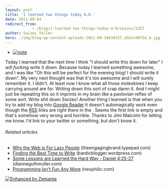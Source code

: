 ```yaml
---
layout: post
title: 'I learned two things today 4.8.'
date: 2011-09-04
redirect_from: 
            - /blog/i-learned-two-things-today-4-8/swizec/2357
author: Swizec Teller
hero: ./img/blog-wp-content-uploads-2011-09-34630357_a5b1c00f5d_m.jpg
---
```

- [![note](./img/blog-wp-content-uploads-2011-09-34630357_a5b1c00f5d_m.jpg "note")](http://www.flickr.com/photos/54276164@N00/34630357)

Today I learned that the next time I think "I should write this down for later" _I will fucking write it down_. Because today I learned something awesome, and I was like "Oh this will be perfect for the evening blog! I should write it down". My very next thought was that it's too awesome and I will surely remember it. I didn't. At least now I know what all those moleskines I keep carrying around are for. Writing down this sort of crap damn it. And I might just be repeating this so it imprints in my brain like a pavlovian reflex of some sort. Write shit down Swizec! Another thing I learned is that when you try to add my blog into [Google Reader](http://www.google.com/reader "Google Reader") it doesn't automagically work even though the [RSS](http://en.wikipedia.org/wiki/RSS "RSS") links are right there in the . Seems the first link is empty and that's somehow very wrong and horrible. Thanks to Jimi Malcolm for letting me know. I'd link to your twitter or something, but don't know it.

###### Related articles

- [Why the Web is For Lazy People](http://theengagingbrand.typepad.com/the_engaging_brand_/2011/08/why-the-web-is-for-lazy-people.html) (theengagingbrand.typepad.com)
- [Finding the Best Time to Write](http://bardicblogger.wordpress.com/2011/09/03/finding-the-best-time-to-write/) (bardicblogger.wordpress.com)
- [Some Lessons are Learned the Hard Way - Daniel 4:25-27](http://dianneguthmuller.com/2011/09/03/some-lessons-are-learned-the-hard-way%25e2%2580%2594daniel-425-27-2/) (dianneguthmuller.com)
- [Programming Isn't Fun Any More](http://www.neophilic.com/b2evo/blogs/blog4.php/2011/09/02/programming-isnt-fun-any-more) (neophilic.com)

[![Enhanced by Zemanta](http://img.zemanta.com/zemified_e.png?x-id=791f2ad4-2182-4a3f-80e5-a47461ea82d4)](http://www.zemanta.com/ "Enhanced by Zemanta")